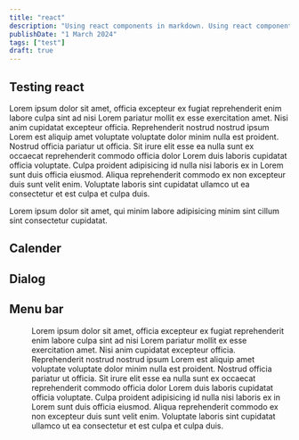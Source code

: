 ```yaml
---
title: "react"
description: "Using react components in markdown. Using react components in markdown"
publishDate: "1 March 2024"
tags: ["test"]
draft: true
---
```



## Testing react

Lorem ipsum dolor sit amet, officia excepteur ex fugiat reprehenderit enim labore culpa sint ad nisi Lorem pariatur mollit ex esse exercitation amet. Nisi anim cupidatat excepteur officia. Reprehenderit nostrud nostrud ipsum Lorem est aliquip amet voluptate voluptate dolor minim nulla est proident. Nostrud officia pariatur ut officia. Sit irure elit esse ea nulla sunt ex occaecat reprehenderit commodo officia dolor Lorem duis laboris cupidatat officia voluptate. Culpa proident adipisicing id nulla nisi laboris ex in Lorem sunt duis officia eiusmod. Aliqua reprehenderit commodo ex non excepteur duis sunt velit enim. Voluptate laboris sint cupidatat ullamco ut ea consectetur et est culpa et culpa duis.

<Counter client:load />
Lorem ipsum dolor sit amet, qui minim labore adipisicing minim sint cillum sint consectetur cupidatat.

## Calender

## <Calendar/>

## <Carousel client:load/>

## Dialog

## <Dialog client:load/>

## Menu bar

<Menu client:load />
Lorem ipsum dolor sit amet, officia excepteur ex fugiat reprehenderit enim labore culpa sint ad nisi
Lorem pariatur mollit ex esse exercitation amet. Nisi anim cupidatat excepteur officia. Reprehenderit
nostrud nostrud ipsum Lorem est aliquip amet voluptate voluptate dolor minim nulla est proident. Nostrud
officia pariatur ut officia. Sit irure elit esse ea nulla sunt ex occaecat reprehenderit commodo officia
dolor Lorem duis laboris cupidatat officia voluptate. Culpa proident adipisicing id nulla nisi laboris
ex in Lorem sunt duis officia eiusmod. Aliqua reprehenderit commodo ex non excepteur duis sunt velit
enim. Voluptate laboris sint cupidatat ullamco ut ea consectetur et est culpa et culpa duis.
